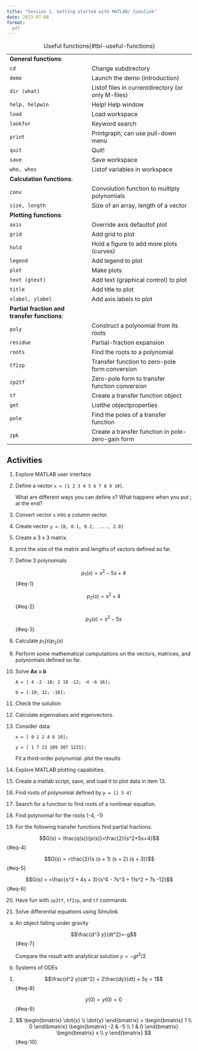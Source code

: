 ```yaml
---
title: "Session 1. Getting started with MATLAB/ Simulink"
date: 2023-07-08
format:
  pdf
---
```


|||
|-|-|
| **General functions**: ||
| `cd`| Change subdirectory |
| `demo`|  Launch the demo (introduction)|
| `dir (what)`| Listof files in currentdirectory (or only M-files)|
| `help, helpwin`| Help! Help window|
| `load`| Load workspace|
| `lookfor`| Keyword search|
| `print`| Printgraph; can use pull-down menu|
| `quit`| Quit!|
| `save`| Save workspace|
| `who, whos`| Listof variables in workspace|
| **Calculation functions**: ||
| `conv`| Convolution function to multiply polynomials|
| `size, length`| Size of an array, length of a vector|
| **Plotting functions**:||
| `axis`| Override axis defaultof plot|
| `grid`| Add grid to plot|
| `hold`| Hold a figure to add more plots (curves)|
| `legend`| Add legend to plot|
| `plot`| Make plots|
| `text (gtext)`| Add text (graphical control) to plot|
| `title`| Add title to plot|
| `xlabel, ylabel`| Add axis labels to plot|
| **Partial fraction and transfer functions**: ||
| `poly` | Construct a polynomial from its roots |
| `residue` |  Partial-fraction expansion |
| `roots` | Find the roots to a polynomial |
| `tf2zp` | Transfer function to zero-pole form conversion |
| `zp2tf` | Zero-pole form to transfer function conversion |
| `tf` | Create a transfer function object |
| `get` | Listthe objectproperties |
| `pole` | Find the poles of a transfer function |
| `zpk` | Create a transfer function in pole-zero-gain form |

: Useful functions{#tbl-useful-functions}


## Activities

1. Explore MATLAB user interface

2. Define a vector `x = [1 2 3 4 5 6 7 8 9 10]`. 

   What are different ways you can define x? What happens when you put ; at the end?

3. Convert vector `x` into a column vector.

4. Create vector `y = [0, 0.1, 0.2, ...., 2.0]`

5. Create a 3 x 3 matrix.

6. print the size of the matrix and lengths of vectors defined so far. 

7. Define 3 polynomials 

   $$p_1(s) = s^2 - 5s + 4$${#eq-1} 
   
   $$p_2(s) = s^2 + 4$${#eq-2}

   $$p_3(s) = s^2 - 5s$${#eq-3}

8. Calculate $p_1(s)p_2(s)$

9. Perform some mathematical computations on the vectors, matrices, and
   polynomials defined so far. 

10. Solve **Ax = b**

    `A = [ 4 -2 -10; 2 10 -12; -4 -6 16];`

    `b = [-10; 32; -16];`

11. Check the solution

12. Calculate eigenvalues and eigenvectors. 

13. Consider data:

    `x = [ 0 1 2 4 6 10];`

    `y = [ 1 7 23 109 307 1231];`

    Fit a third-order polynomial. plot the results

14. Explore MATLAB plotting capabiities. 

15. Create a matlab script, save, and load it to plot data in item 13. 

16. Find roots of polynomial defined by `p = [1 5 4]`

17. Search for a function to find roots of a nonlinear equation.

18. Find polynomial for the roots (-4, -1) 

19. For the following transfer functions find partial fractions.

   $$G(s) = \frac{q(s)}{p(s)}=\frac{2}{s^2+5s+4}$${#eq-4}

   $$G(s) = =\frac{2}{s (s + 1) (s + 2) (s + 3)}$${#eq-5}

   $$G(s) = =\frac{s^3 + 4s + 3}{s^4 - 7s^3 + 11s^2 + 7s -12}$${#eq-6}

20. Have fun with `zp2tf`, `tf2zp`, and `tf` commands

21. Solve differential equations using Simulink

a)  An object falling under gravity

    $$\frac{d^3 y}{dt^2}=-g$${#eq-7}

    Compare the result with analytical solution $y = -gt^3/2$

b)  Systems of ODEs

1.  $$\frac{d^2 y}{dt^2} + 2\frac{dy}{dt} + 5y = 1$${#eq-8}

    $$\dot{y}(0) = y(0) = 0$${#eq-9}

2. $$
      \begin{bmatrix} 
        \dot{x}  \\
        \dot{y} 
      \end{bmatrix}
    =
      \begin{bmatrix} 
       1  \\
       0 
      \end{bmatrix}
      \begin{bmatrix} 
       -2 & -5  \\
        1 &  0 
      \end{bmatrix}
      \begin{bmatrix} 
        x  \\
        y 
      \end{bmatrix}
   $${#eq-10}
